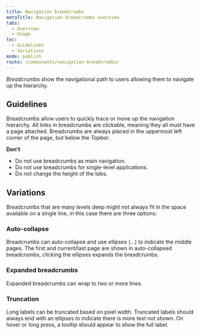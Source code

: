 ```yaml
---
title: Navigation breadcrumbs
metaTitle: Navigation breadcrumbs overview
tabs:
  - Overview
  - Usage
toc:
  - Guidelines
  - Variations
mode: publish
route: /components/navigation-breadcrumbs/
---
```


_Breadcrumbs_ show the navigational path to users allowing them to navigate up the hierarchy.

<!--One to two sentences as an introduction to the component-->

## Guidelines

<!--List how to use it, sizes, widths, grid interactions, color allowances -->

Breadcrumbs allow users to quickly trace or move up the navigation hierarchy. All links in breadcrumbs are clickable, meaning they all must have a page attached. Breadcrumbs are always placed in the uppermost left corner of the page, but below the _Topbar_.

**Don't**

<!--Bullet point list if needed -->

- Do not use breadcrumbs as main navigation.
- Do not use breadcrumbs for single-level applications.
- Do not change the height of the tabs.

## Variations

<!--One ### heading per frame in Figma, explaining each component in that frame. One 'content' section per variation if needed -->

<FigmaImage
  url="https://www.figma.com/file/0bGXR2sCwMVSDNyyzu5BXrO5/UI%E2%80%94User-Interface?node-id=2670%3A144"
  alt="Figma design of breadcrumb"
/>

Breadcrumbs that are many levels deep might not always fit in the space available on a single line, in this case there are three options:

### Auto-collapse

Breadcrumbs can auto-collapse and use ellipses (...) to indicate the middle pages. The first and current/last page are shown in auto-collapsed breadcrumbs, clicking the ellipses expands the breadcrumbs.

### Expanded breadcrumbs

Expanded breadcrumbs can wrap to two or more lines.

### Truncation

Long labels can be truncated based on pixel width. Truncated labels should always end with an ellipses to indicate there is more text not shown. On hover or long press, a tooltip should appear to show the full label.
